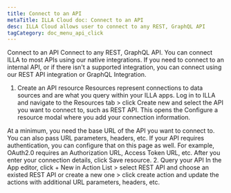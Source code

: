 ```yaml
---
title: Connect to an API
metaTitle: ILLA Cloud doc: Connect to an API 
desc: ILLA Cloud allows user to connect to any REST, GraphQL API
tagCategory: doc_menu_api_click
---
```


Connect to an API
Connect to any REST, GraphQL API.
You can connect ILLA to most APIs using our native integrations. If you need to connect to an internal API, or if there isn't a supported integration, you can connect using our REST API integration or GraphQL Integration.
1. Create an API resource 
Resources represent connections to data sources and are what you query within your ILLA apps. Log in to ILLA and navigate to the Resources tab > click Create new and select the API you want to connect to, such as REST API. This opens the Configure a resource modal where you add your connection information.

At a minimum, you need the base URL of the API you want to connect to. You can also pass URL parameters, headers, etc. If your API requires authentication, you can configure that on this page as well. For example, OAuth2.0 requires an Authorization URL, Access Token URL, etc. After you enter your connection details, click Save resource. 
2. Query your API
In the App editor, click + New in Action List > select REST API and choose an existed REST API or create a new one > click create action and update the actions with additional URL parameters, headers, etc.

